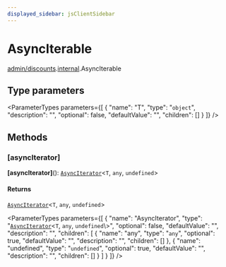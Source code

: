 ```yaml
---
displayed_sidebar: jsClientSidebar
---
```



# AsyncIterable

[admin/discounts](../../modules/admin_discounts.mdx).[internal](../../admin_discounts/modules/admin_discounts.internal.mdx).AsyncIterable

## Type parameters

<ParameterTypes parameters={[
  {
    "name": "T",
    "type": "`object`",
    "description": "",
    "optional": false,
    "defaultValue": "",
    "children": []
  }
]} />

## Methods

### [asyncIterator]

**[asyncIterator]**(): [`AsyncIterator`](admin_discounts.internal.AsyncIterator.mdx)<`T`, `any`, `undefined`\>

#### Returns

[`AsyncIterator`](admin_discounts.internal.AsyncIterator.mdx)<`T`, `any`, `undefined`\>

<ParameterTypes parameters={[
  {
    "name": "AsyncIterator",
    "type": "[`AsyncIterator`](admin_discounts.internal.AsyncIterator.mdx)<`T`, `any`, `undefined`\\>",
    "optional": false,
    "defaultValue": "",
    "description": "",
    "children": [
      {
        "name": "any",
        "type": "`any`",
        "optional": true,
        "defaultValue": "",
        "description": "",
        "children": []
      },
      {
        "name": "undefined",
        "type": "`undefined`",
        "optional": true,
        "defaultValue": "",
        "description": "",
        "children": []
      }
    ]
  }
]} />
